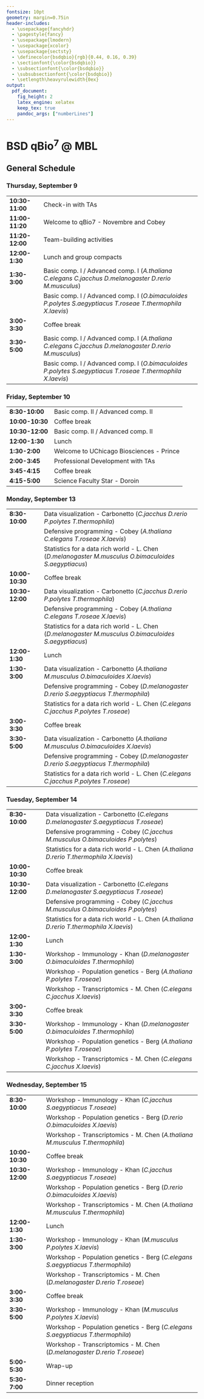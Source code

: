 ```yaml
---
fontsize: 10pt
geometry: margin=0.75in
header-includes:
  - \usepackage{fancyhdr}
  - \pagestyle{fancy}
  - \usepackage{lmodern}
  - \usepackage{xcolor}
  - \usepackage{sectsty}
  - \definecolor{bsdqbio}{rgb}{0.44, 0.16, 0.39}
  - \sectionfont{\color{bsdqbio}}
  - \subsectionfont{\color{bsdqbio}}
  - \subsubsectionfont{\color{bsdqbio}}
  - \setlength\heavyrulewidth{0ex}
output:
  pdf_document:
    fig_height: 2
    latex_engine: xelatex
    keep_tex: true
    pandoc_args: ["numberLines"]
---
```

# BSD qBio$^7$ @ MBL

## General Schedule
### Thursday, September 9 

------------------    --------------------------------------------
**10:30-11:00**       Check-in with TAs                           
**11:00-11:20**       Welcome to qBio7 - Novembre and Cobey       
**11:20-12:00**       Team-building activities                    
**12:00-1:30**        Lunch and group compacts                    
**1:30-3:00**         Basic comp. I / Advanced comp. I             (*A.thaliana C.elegans C.jacchus D.melanogaster D.rerio M.musculus*)
                      Basic comp. I / Advanced comp. I             (*O.bimaculoides P.polytes S.aegyptiacus T.roseae T.thermophila X.laevis*)
**3:00-3:30**         Coffee break                                
**3:30-5:00**         Basic comp. I / Advanced comp. I             (*A.thaliana C.elegans C.jacchus D.melanogaster D.rerio M.musculus*)
                      Basic comp. I / Advanced comp. I             (*O.bimaculoides P.polytes S.aegyptiacus T.roseae T.thermophila X.laevis*)
------------------    --------------------------------------------

### Friday, September 10 

------------------    --------------------------------------------
**8:30-10:00**        Basic comp. II / Advanced comp. II          
**10:00-10:30**       Coffee break                                
**10:30-12:00**       Basic comp. II / Advanced comp. II          
**12:00-1:30**        Lunch                                       
**1:30-2:00**         Welcome to UChicago Biosciences - Prince    
**2:00-3:45**         Professional Development with TAs           
**3:45-4:15**         Coffee break                                
**4:15-5:00**         Science Faculty Star - Doroin               
------------------    --------------------------------------------

### Monday, September 13 

------------------    --------------------------------------------
**8:30-10:00**        Data visualization - Carbonetto              (*C.jacchus D.rerio P.polytes T.thermophila*)
                      Defensive programming - Cobey                (*A.thaliana C.elegans T.roseae X.laevis*)
                      Statistics for a data rich world - L. Chen   (*D.melanogaster M.musculus O.bimaculoides S.aegyptiacus*)
**10:00-10:30**       Coffee break                                
**10:30-12:00**       Data visualization - Carbonetto              (*C.jacchus D.rerio P.polytes T.thermophila*)
                      Defensive programming - Cobey                (*A.thaliana C.elegans T.roseae X.laevis*)
                      Statistics for a data rich world - L. Chen   (*D.melanogaster M.musculus O.bimaculoides S.aegyptiacus*)
**12:00-1:30**        Lunch                                       
**1:30-3:00**         Data visualization - Carbonetto              (*A.thaliana M.musculus O.bimaculoides X.laevis*)
                      Defensive programming - Cobey                (*D.melanogaster D.rerio S.aegyptiacus T.thermophila*)
                      Statistics for a data rich world - L. Chen   (*C.elegans C.jacchus P.polytes T.roseae*)
**3:00-3:30**         Coffee break                                
**3:30-5:00**         Data visualization - Carbonetto              (*A.thaliana M.musculus O.bimaculoides X.laevis*)
                      Defensive programming - Cobey                (*D.melanogaster D.rerio S.aegyptiacus T.thermophila*)
                      Statistics for a data rich world - L. Chen   (*C.elegans C.jacchus P.polytes T.roseae*)
------------------    --------------------------------------------

### Tuesday, September 14 

------------------    --------------------------------------------
**8:30-10:00**        Data visualization - Carbonetto              (*C.elegans D.melanogaster S.aegyptiacus T.roseae*)
                      Defensive programming - Cobey                (*C.jacchus M.musculus O.bimaculoides P.polytes*)
                      Statistics for a data rich world - L. Chen   (*A.thaliana D.rerio T.thermophila X.laevis*)
**10:00-10:30**       Coffee break                                
**10:30-12:00**       Data visualization - Carbonetto              (*C.elegans D.melanogaster S.aegyptiacus T.roseae*)
                      Defensive programming - Cobey                (*C.jacchus M.musculus O.bimaculoides P.polytes*)
                      Statistics for a data rich world - L. Chen   (*A.thaliana D.rerio T.thermophila X.laevis*)
**12:00-1:30**        Lunch                                       
**1:30-3:00**         Workshop - Immunology - Khan                 (*D.melanogaster O.bimaculoides T.thermophila*)
                      Workshop - Population genetics - Berg        (*A.thaliana P.polytes T.roseae*)
                      Workshop - Transcriptomics - M. Chen         (*C.elegans C.jacchus X.laevis*)
**3:00-3:30**         Coffee break                                
**3:30-5:00**         Workshop - Immunology - Khan                 (*D.melanogaster O.bimaculoides T.thermophila*)
                      Workshop - Population genetics - Berg        (*A.thaliana P.polytes T.roseae*)
                      Workshop - Transcriptomics - M. Chen         (*C.elegans C.jacchus X.laevis*)
------------------    --------------------------------------------

### Wednesday, September 15 

------------------    --------------------------------------------
**8:30-10:00**        Workshop - Immunology - Khan                 (*C.jacchus S.aegyptiacus T.roseae*)
                      Workshop - Population genetics - Berg        (*D.rerio O.bimaculoides X.laevis*)
                      Workshop - Transcriptomics - M. Chen         (*A.thaliana M.musculus T.thermophila*)
**10:00-10:30**       Coffee break                                
**10:30-12:00**       Workshop - Immunology - Khan                 (*C.jacchus S.aegyptiacus T.roseae*)
                      Workshop - Population genetics - Berg        (*D.rerio O.bimaculoides X.laevis*)
                      Workshop - Transcriptomics - M. Chen         (*A.thaliana M.musculus T.thermophila*)
**12:00-1:30**        Lunch                                       
**1:30-3:00**         Workshop - Immunology - Khan                 (*M.musculus P.polytes X.laevis*)
                      Workshop - Population genetics - Berg        (*C.elegans S.aegyptiacus T.thermophila*)
                      Workshop - Transcriptomics - M. Chen         (*D.melanogaster D.rerio T.roseae*)
**3:00-3:30**         Coffee break                                
**3:30-5:00**         Workshop - Immunology - Khan                 (*M.musculus P.polytes X.laevis*)
                      Workshop - Population genetics - Berg        (*C.elegans S.aegyptiacus T.thermophila*)
                      Workshop - Transcriptomics - M. Chen         (*D.melanogaster D.rerio T.roseae*)
**5:00-5:30**         Wrap-up                                     
**5:30-7:00**         Dinner reception                            
------------------    --------------------------------------------


